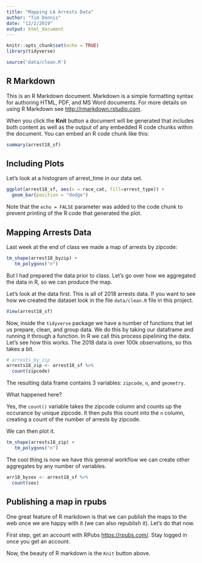 ```yaml
---
title: "Mapping LA Arrests Data"
author: "Tim Dennis"
date: "12/2/2019"
output: html_document
---
```


```r
knitr::opts_chunk$set(echo = TRUE)
library(tidyverse)
```

```r
source('data/clean.R')
```

## R Markdown

This is an R Markdown document. Markdown is a simple formatting syntax for authoring HTML, PDF, and MS Word documents. For more details on using R Markdown see <http://rmarkdown.rstudio.com>.

When you click the **Knit** button a document will be generated that includes both content as well as the output of any embedded R code chunks within the document. You can embed an R code chunk like this:

```r
summary(arrest18_sf)
```

## Including Plots

Let's look at a histogram of arrest_time in our data set. 

```r
ggplot(arrest18_sf, aes(x = race_cat, fill=arrest_type)) + 
  geom_bar(position = "dodge")
```

Note that the `echo = FALSE` parameter was added to the code chunk to prevent printing of the R code that generated the plot.

## Mapping Arrests Data

Last week at the end of class we made a map of arrests by zipcode:

```r
tm_shape(arrest18_byzip) +
   tm_polygons("n") 
```


But I had prepared the data prior to class. Let's go over how we aggregated the data in R, so we can produce the map. 

Let's look at the data first. This is all of 2018 arrests data. If you want to see how we created the dataset look in the file `data/clean.R` file in this project. 

```r
View(arrest18_sf)
```

Now, inside the `tidyverse` package we have a number of functions that let us prepare, clean, and group data. We do this by taking our dataframe and running it through a function. In R we call this process pipelining the data. Let's see how this works. The 2018 data is over 100k observations, so this takes a bit. 


```r
# arrests_by_zip
arrests18_zip <- arrest18_sf %>%
  count(zipcode) 
```

The resulting data frame contains 3 variables: `zipcode`, `n`, and `geometry`. 

What happened here? 

Yes, the `count()` variable takes the zipcode column and counts up the occurance by unique zipcode. It then puts this count into the `n` column, creating a count of the number of arrests by zipcode. 

We can then plot it. 
```r
tm_shape(arrests18_zip) +
   tm_polygons("n") 
```


The cool thing is now we have this general workflow we can create other aggregates by any number of variables. 

```r
arr18_bysex <- arrest18_sf %>% 
  count(sex)
```


## Publishing a map in rpubs

One great feature of R markdown is that we can publish the maps to the web once we are happy with it (we can also republish it). Let's do that now. 

First step, get an account with RPubs <https://rpubs.com/>. Stay logged in once you get an account. 

Now, the beauty of R markdown is the `Knit` button above. 
